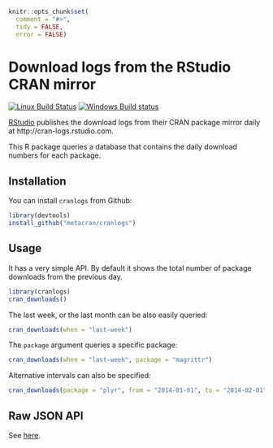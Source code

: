 
```r
knitr::opts_chunk$set(
  comment = "#>",
  tidy = FALSE,
  error = FALSE)
```

# Download logs from the RStudio CRAN mirror

[![Linux Build Status](https://travis-ci.org/metacran/cranlogs.png?branch=master)](https://travis-ci.org/metacran/cranlogs)
[![Windows Build status](https://ci.appveyor.com/api/projects/status/github/metacran/cranlogs)](https://ci.appveyor.com/project/metacran/cranlogs)

[RStudio](http://www.rstudio.com) publishes the download logs from
their CRAN package mirror daily at http://cran-logs.rstudio.com.

This R package queries a database that contains the daily download
numbers for each package.

## Installation

You can install `cranlogs` from Github:

```r
library(devtools)
install_github("metacran/cranlogs")
```

## Usage

It has a very simple API. By default it shows the total number of
package downloads from the previous day.

```r
library(cranlogs)
cran_downloads()
```

The last week, or the last month can be also easily queried:

```r
cran_downloads(when = "last-week")
```

The `package` argument queries a specific package:

```r
cran_downloads(when = "last-week", package = "magrittr")
```

Alternative intervals can also be specified:

```r
cran_downloads(package = "plyr", from = "2014-01-01", to = "2014-02-01")
```

## Raw JSON API

See [here](https://github.com/metacran/cranlogs.app).
